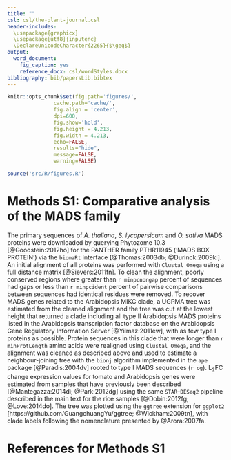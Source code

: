 ```yaml
---
title: ""
csl: csl/the-plant-journal.csl
header-includes:
  \usepackage{graphicx}
  \usepackage[utf8]{inputenc}
  \DeclareUnicodeCharacter{2265}{$\geq$}
output:
  word_document:
    fig_caption: yes
    reference_docx: csl/wordStyles.docx
bibliography: bib/papersLib.bibtex
---
```


```r
knitr::opts_chunk$set(fig.path='figures/',
               cache.path='cache/',
               fig.align = 'center', 
               dpi=600,
               fig.show='hold',
               fig.height = 4.213,
               fig.width = 4.213,
               echo=FALSE,
               results="hide",
               message=FALSE,
               warning=FALSE)

source('src/R/figures.R')
```

# Methods S1: Comparative analysis of the MADS family

The primary sequences of *A. thaliana*, *S. lycopersicum* and *O. sativa* MADS proteins were downloaded by querying Phytozome 10.3 [@Goodstein:2012ho] for the PANTHER family PTHR11945 ('MADS BOX PROTEIN') via the `biomaRt` interface [@Thomas:2003db; @Durinck:2009ki]. An initial alignment of all proteins was performed with `Clustal Omega` using a full distance matrix [@Sievers:2011fn]. To clean the alignment, poorly conserved regions where greater than `r minpcnongap` percent of sequences had gaps or less than `r minpcident` percent of pairwise comparisons between sequences had identical residues were removed. To recover MADS genes related to the Arabidopsis MIKC clade, a UGPMA tree was estimated from the cleaned alignment and the tree was cut at the lowest height that returned a clade including all type II Arabidopsis MADS proteins listed in the Arabidopsis transcription factor database on the Arabidopsis Gene Regulatory Information Server [@Yilmaz:2011ew], with as few type I proteins as possible. Protein sequences in this clade that were longer than `r minProtLength` amino acids were realigned using `Clustal Omega`, and the alignment was cleaned as described above and used to estimate a neighbour-joining tree with the `bionj` algorithm implemented in the `ape` package [@Paradis:2004dv] rooted to type I MADS sequences (`r og`). L~2~FC change expression values for tomato and Arabidopsis genes were estimated from samples that have previously been described [@Mantegazza:2014di; @Park:2012dg] using the same `STAR`–`DESeq2` pipeline described in the main text for the rice samples [@Dobin:2012fg; @Love:2014do]. The tree was plotted using the `ggtree` extension for `ggplot2` [https://github.com/GuangchuangYu/ggtree; @Wickham:2009tn], with clade labels following the nomenclature presented by @Arora:2007fa.

# References for Methods S1